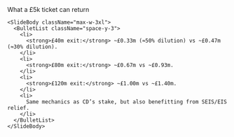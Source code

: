 <div className="flex h-full w-full flex-col items-center justify-center">
  <div className="flex flex-1 flex-col justify-center gap-8 px-8 py-6 w-full max-w-5xl mx-auto">
    <SlideHeader eyebrow="Personal £5k cheques" kicker="Equity proceeds for Rory & Fraser">
      What a £5k ticket can return
    </SlideHeader>

    <SlideBody className="max-w-3xl">
      <BulletList className="space-y-3">
        <li>
          <strong>£40m exit:</strong> ~£0.33m (≈50% dilution) vs ~£0.47m (≈30% dilution).
        </li>
        <li>
          <strong>£80m exit:</strong> ~£0.67m vs ~£0.93m.
        </li>
        <li>
          <strong>£120m exit:</strong> ~£1.00m vs ~£1.40m.
        </li>
        <li>
          Same mechanics as CD’s stake, but also benefitting from SEIS/EIS relief.
        </li>
      </BulletList>
    </SlideBody>
  </div>
</div>
